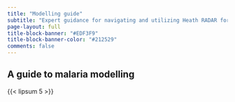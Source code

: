```yaml
---
title: "Modelling guide"
subtitle: "Expert guidance for navigating and utilizing Heath RADAR for modelling"
page-layout: full
title-block-banner: "#EDF3F9"
title-block-banner-color: "#212529"
comments: false
---
```


## A guide to malaria modelling

{{< lipsum 5 >}}